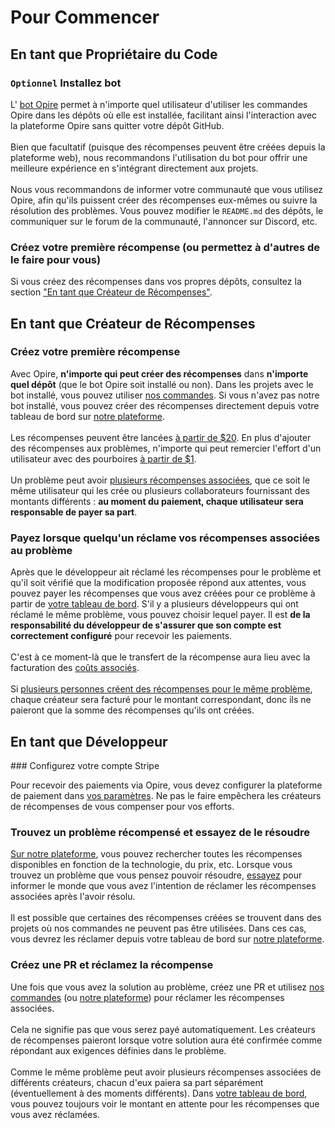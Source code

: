 
# Pour Commencer

## En tant que Propriétaire du Code

<Steps>

### `Optionnel` Installez bot

<DimmedText>L' [bot Opire](/overview/install-bot) permet à n'importe quel utilisateur d'utiliser les commandes Opire dans les dépôts où elle est installée, facilitant ainsi l'interaction avec la plateforme Opire sans quitter votre dépôt GitHub.</DimmedText>
<br/><br/>
<DimmedText>Bien que facultatif (puisque des récompenses peuvent être créées depuis la plateforme web), nous recommandons l'utilisation du bot pour offrir une meilleure expérience en s'intégrant directement aux projets.</DimmedText>
<br/><br/>
<DimmedText>Nous vous recommandons de informer votre communauté que vous utilisez Opire, afin qu'ils puissent créer des récompenses eux-mêmes ou suivre la résolution des problèmes. Vous pouvez modifier le `README.md` des dépôts, le communiquer sur le forum de la communauté, l'annoncer sur Discord, etc.</DimmedText>

### Créez votre première récompense (ou permettez à d'autres de le faire pour vous)

<DimmedText>Si vous créez des récompenses dans vos propres dépôts, consultez la section ["En tant que Créateur de Récompenses"](/overview/getting-started#as-a-reward-creator).</DimmedText>

</Steps>

## En tant que Créateur de Récompenses

<Steps>

### Créez votre première récompense

<DimmedText>Avec Opire, **n'importe qui peut créer des récompenses** dans **n'importe quel dépôt** (que le bot Opire soit installé ou non). Dans les projets avec le bot installé, vous pouvez utiliser [nos commandes](/fr/overview/commands#créer-une-récompense). Si vous n'avez pas notre bot installé, vous pouvez créer des récompenses directement depuis votre tableau de bord sur [notre plateforme](https://app.opire.dev/dashboard/creator/rewards).</DimmedText>
<br/><br/>
<DimmedText>Les récompenses peuvent être lancées [à partir de $20](/fr/rewards/pricing#prix-minimum-et-coûts). En plus d'ajouter des récompenses aux problèmes, n'importe qui peut remercier l'effort d'un utilisateur avec des pourboires [à partir de $1](/fr/tips/pricing#prix-minimum-et-coûts).</DimmedText>
<br/><br/>
<DimmedText>Un problème peut avoir [plusieurs récompenses associées](/rewards/lifecycle#multiple-rewards), que ce soit le même utilisateur qui les crée ou plusieurs collaborateurs fournissant des montants différents : **au moment du paiement, chaque utilisateur sera responsable de payer sa part**.</DimmedText>

### Payez lorsque quelqu'un réclame vos récompenses associées au problème

<DimmedText>Après que le développeur ait réclamé les récompenses pour le problème et qu'il soit vérifié que la modification proposée répond aux attentes, vous pouvez payer les récompenses que vous avez créées pour ce problème à partir de [votre tableau de bord](https://app.opire.dev/dashboard/creator/rewards). S'il y a plusieurs développeurs qui ont réclamé le même problème, vous pouvez choisir lequel payer. Il est **de la responsabilité du développeur de s'assurer que son compte est correctement configuré** pour recevoir les paiements.</DimmedText>
<br/><br/>
<DimmedText>C'est à ce moment-là que le transfert de la récompense aura lieu avec la facturation des [coûts associés](/rewards/pricing#minimum-price-and-costs).</DimmedText>
<br/><br/>
<DimmedText>Si [plusieurs personnes créent des récompenses pour le même problème](/rewards/lifecycle#multiple-creators), chaque créateur sera facturé pour le montant correspondant, donc ils ne paieront que la somme des récompenses qu'ils ont créées.</DimmedText>

</Steps>

## En tant que Développeur

<Steps>
### Configurez votre compte Stripe

<DimmedText>Pour recevoir des paiements via Opire, vous devez configurer la plateforme de paiement dans [vos paramètres](https://app.opire.dev/settings). Ne pas le faire empêchera les créateurs de récompenses de vous compenser pour vos efforts.</DimmedText>

### Trouvez un problème récompensé et essayez de le résoudre

<DimmedText>[Sur notre plateforme](https://app.opire.dev), vous pouvez rechercher toutes les récompenses disponibles en fonction de la technologie, du prix, etc. Lorsque vous trouvez un problème que vous pensez pouvoir résoudre, [essayez](/overview/commands#try-to-solve-the-issue) pour informer le monde que vous avez l'intention de réclamer les récompenses associées après l'avoir résolu.</DimmedText>
<br/><br/>
<DimmedText>Il est possible que certaines des récompenses créées se trouvent dans des projets où nos commandes ne peuvent pas être utilisées. Dans ces cas, vous devrez les réclamer depuis votre tableau de bord sur [notre plateforme](https://app.opire.dev/dashboard/programmer/rewards).</DimmedText>

### Créez une PR et réclamez la récompense

<DimmedText>Une fois que vous avez la solution au problème, créez une PR et utilisez [nos commandes](/fr/overview/commands#réclamer-les-récompenses-associées-à-un-problème) (ou [notre plateforme](https://app.opire.dev/dashboard/programmer/rewards)) pour réclamer les récompenses associées.</DimmedText>
<br/><br/>
<DimmedText>Cela ne signifie pas que vous serez payé automatiquement. Les créateurs de récompenses paieront lorsque votre solution aura été confirmée comme répondant aux exigences définies dans le problème.</DimmedText>
<br/><br/>
<DimmedText>Comme le même problème peut avoir plusieurs récompenses associées de différents créateurs, chacun d'eux paiera sa part séparément (éventuellement à des moments différents). Dans [votre tableau de bord](https://app.opire.dev/dashboard/programmer/rewards), vous pouvez toujours voir le montant en attente pour les récompenses que vous avez réclamées.</DimmedText>
</Steps>
